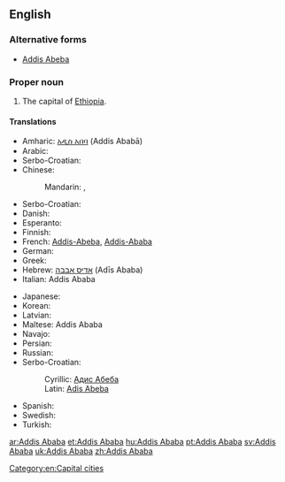 ==English==

{{wikipedia}}

===Alternative forms===
* [[Addis Abeba]]

===Proper noun===
{{en-proper noun}}

# The capital of [[Ethiopia]].

====Translations====
{{rfc-tsort|duplicate language: Serbo-Croatian}}
{{trans-top|capital of Ethiopia}}
* Amharic: [[አዲስ አበባ]] (Addis Ababā)
* Arabic: {{t-|ar|أديس أبابا|f|tr='adiis ʼabaaba}}
* Serbo-Croatian: {{t|sh|Adis Abeba|f}}
* Chinese:
*: Mandarin: {{t|cmn|亞的斯亞貝巴|sc=Hani}}, {{t|cmn|亚的斯亚贝巴|tr=Yàdìsīyàbèibā|sc=Hani}}
* Serbo-Croatian: {{t|sh|Adis Abeba|f}}
* Danish: {{t-|da|Addis Ababa}}
* Esperanto: {{t-|eo|Adisabebo|xs=Esperanto}}
* Finnish: {{t+|fi|Addis Abeba}}
* French: [[Addis-Abeba]], [[Addis-Ababa]]
* German: {{t+|de|Addis Abeba}}
* Greek: {{t-|el|Αντίς Αμπέμπα|f|tr=Antís Ampémpa}}
* Hebrew: [[אדיס אבבה]] (Adīs Ababa)
* Italian: Addis Ababa
{{trans-mid}}
* Japanese: {{t-|ja|アジスアベバ|tr=Ajisuabeba}}
* Korean: {{t-|ko|아디스아바바|tr=Adiseuababa}}
* Latvian: {{t-|lv|Adisabeba|xs=Latvian}}
* Maltese: Addis Ababa
* Navajo: {{tø|nv|Ádis Áwewah}}
* Persian: {{t+|fa|آدیس آبابا|tr=âdis âbâbâ|sc=fa-Arab}}
* Russian: {{t-|ru|Аддис-Абеба|f|tr=Addís-Abéba}}
* Serbo-Croatian:
*: Cyrillic: [[Адис Абеба#Serbo-Croatian|Адис Абеба]] {{f}}
*: Latin: [[Adis Abeba#Serbo-Croatian|Adis Abeba]] {{f}}
* Spanish: {{t+|es|Addis Abeba|f}}
* Swedish: {{t+|sv|Addis Abeba}}
* Turkish: {{t-|tr|Addis Ababa}}
{{trans-bottom}}

[[Category:en:Capital cities]]

[[ar:Addis Ababa]]
[[et:Addis Ababa]]
[[hu:Addis Ababa]]
[[pt:Addis Ababa]]
[[sv:Addis Ababa]]
[[uk:Addis Ababa]]
[[zh:Addis Ababa]]
